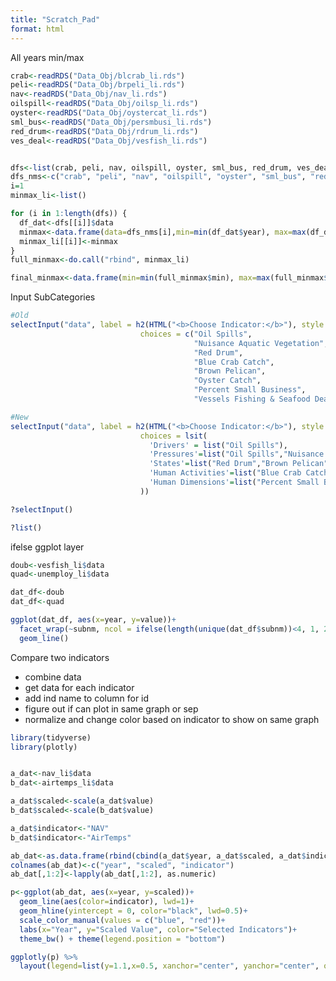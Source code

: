 ```yaml
---
title: "Scratch_Pad"
format: html
---
```



All years min/max
```r
crab<-readRDS("Data_Obj/blcrab_li.rds")
peli<-readRDS("Data_Obj/brpeli_li.rds")
nav<-readRDS("Data_Obj/nav_li.rds")
oilspill<-readRDS("Data_Obj/oilsp_li.rds")
oyster<-readRDS("Data_Obj/oystercat_li.rds")
sml_bus<-readRDS("Data_Obj/persmbusi_li.rds")
red_drum<-readRDS("Data_Obj/rdrum_li.rds")
ves_deal<-readRDS("Data_Obj/vesfish_li.rds")


dfs<-list(crab, peli, nav, oilspill, oyster, sml_bus, red_drum, ves_deal)
dfs_nms<-c("crab", "peli", "nav", "oilspill", "oyster", "sml_bus", "red_drum", "ves_deal")
i=1
minmax_li<-list()

for (i in 1:length(dfs)) {
  df_dat<-dfs[[i]]$data
  minmax<-data.frame(data=dfs_nms[i],min=min(df_dat$year), max=max(df_dat$year))
  minmax_li[[i]]<-minmax
}
full_minmax<-do.call("rbind", minmax_li)

final_minmax<-data.frame(min=min(full_minmax$min), max=max(full_minmax$max))

```


Input SubCategories
```r
#Old
selectInput("data", label = h2(HTML("<b>Choose Indicator:</b>"), style = "font-size:22px;"),
                             choices = c("Oil Spills",
                                         "Nuisance Aquatic Vegetation",
                                         "Red Drum",
                                         "Blue Crab Catch",
                                         "Brown Pelican",
                                         "Oyster Catch",
                                         "Percent Small Business",
                                         "Vessels Fishing & Seafood Dealers"))

#New
selectInput("data", label = h2(HTML("<b>Choose Indicator:</b>"), style = "font-size:22px;"),
                             choices = lsit(
                               'Drivers' = list("Oil Spills"),
                               'Pressures'=list("Oil Spills","Nuisance Aquatic Vegetation"),
                               'States'=list("Red Drum","Brown Pelican"),
                               'Human Activities'=list("Blue Crab Catch","Oyster Catch","Vessels Fishing & Seafood Dealers"),
                               'Human Dimensions'=list("Percent Small Business")
                             ))

?selectInput()

?list()


```

ifelse ggplot layer
```r
doub<-vesfish_li$data
quad<-unemploy_li$data

dat_df<-doub
dat_df<-quad

ggplot(dat_df, aes(x=year, y=value))+
  facet_wrap(~subnm, ncol = ifelse(length(unique(dat_df$subnm))<4, 1, 2))+
  geom_line()
```

Compare two indicators

- combine data
- get data for each indicator
- add ind name to column for id
- figure out if can plot in same graph or sep
- normalize and change color based on indicator to show on same graph
```r
library(tidyverse)
library(plotly)


a_dat<-nav_li$data
b_dat<-airtemps_li$data

a_dat$scaled<-scale(a_dat$value)
b_dat$scaled<-scale(b_dat$value)

a_dat$indicator<-"NAV"
b_dat$indicator<-"AirTemps"

ab_dat<-as.data.frame(rbind(cbind(a_dat$year, a_dat$scaled, a_dat$indicator), cbind(b_dat$year, b_dat$scaled, b_dat$indicator)))
colnames(ab_dat)<-c("year", "scaled", "indicator")
ab_dat[,1:2]<-lapply(ab_dat[,1:2], as.numeric)

p<-ggplot(ab_dat, aes(x=year, y=scaled))+
  geom_line(aes(color=indicator), lwd=1)+
  geom_hline(yintercept = 0, color="black", lwd=0.5)+
  scale_color_manual(values = c("blue", "red"))+
  labs(x="Year", y="Scaled Value", color="Selected Indicators")+
  theme_bw() + theme(legend.position = "bottom")

ggplotly(p) %>%
  layout(legend=list(y=1.1,x=0.5, xanchor="center", yanchor="center", orientation="h"))
```


